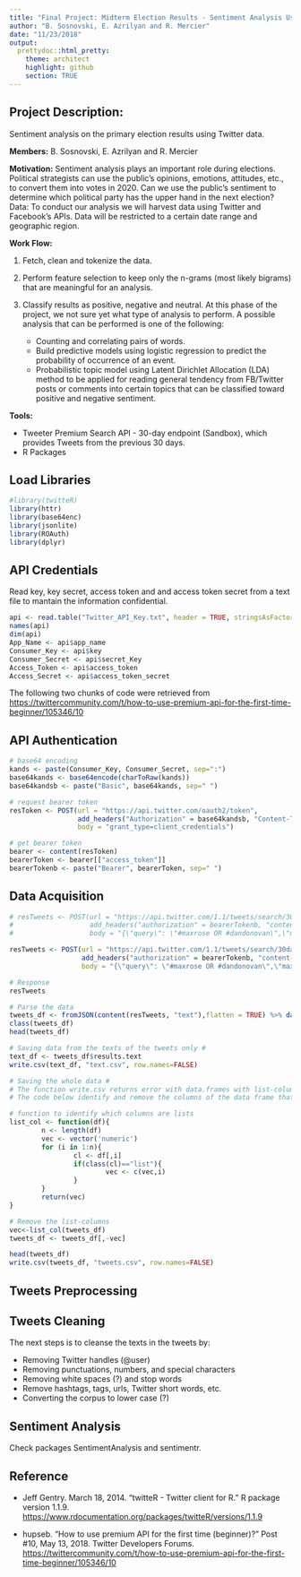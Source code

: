 ```yaml
---
title: "Final Project: Midterm Election Results - Sentiment Analysis Using Twitter's API"
author: "B. Sosnovski, E. Azrilyan and R. Mercier"
date: "11/23/2018"
output:
  prettydoc::html_pretty:
    theme: architect
    highlight: github
    section: TRUE
---
```


## Project Description: 

Sentiment analysis on the primary election results using Twitter data.

**Members:** B. Sosnovski, E. Azrilyan and R. Mercier

**Motivation:** Sentiment analysis plays an important role during elections. Political strategists can use the public’s opinions, emotions, attitudes, etc., to convert them into votes in 2020.
Can we use the public’s sentiment to determine which political party has the upper hand in the next election?
Data: To conduct our analysis we will harvest data using Twitter and Facebook’s APIs. Data will be restricted to a certain date range and geographic region. 

**Work Flow:** 

1. Fetch, clean and tokenize the data.
2. Perform feature selection to keep only the n-grams (most likely bigrams) that are meaningful for an analysis.
3. Classify results as positive, negative and neutral. At this phase of the project, we not sure yet what type of analysis to perform. A possible analysis that can be performed is one of the  following:

   + Counting and correlating pairs of words.
   + Build predictive models using logistic regression to predict the probability of occurrence of an event.
   + Probabilistic topic model using Latent Dirichlet Allocation (LDA) method to be applied for reading general tendency from FB/Twitter posts or comments into certain topics that can be classified toward positive and negative sentiment.
   
**Tools:**

+ Tweeter Premium Search API - 30-day endpoint (Sandbox), which provides Tweets from the previous 30 days.
+ R Packages

## Load Libraries
```r
#library(twitteR)
library(httr)
library(base64enc)
library(jsonlite)
library(ROAuth)
library(dplyr)
```

## API Credentials

Read key, key secret, access token and and access token secret from a text file to mantain the information confidential.

```r
api <- read.table("Twitter_API_Key.txt", header = TRUE, stringsAsFactors = FALSE)
names(api)
dim(api)
App_Name <- api$app_name
Consumer_Key <- api$key
Consumer_Secret <- api$secret_Key
Access_Token <- api$access_token
Access_Secret <- api$access_token_secret
```

The following two chunks of code were retrieved from <https://twittercommunity.com/t/how-to-use-premium-api-for-the-first-time-beginner/105346/10>

## API Authentication

```r
# base64 encoding
kands <- paste(Consumer_Key, Consumer_Secret, sep=":")
base64kands <- base64encode(charToRaw(kands))
base64kandsb <- paste("Basic", base64kands, sep=" ")

# request bearer token
resToken <- POST(url = "https://api.twitter.com/oauth2/token",
                 add_headers("Authorization" = base64kandsb, "Content-Type" = "application/x-www-form-urlencoded;charset=UTF-8"),
                 body = "grant_type=client_credentials")

# get bearer token
bearer <- content(resToken)
bearerToken <- bearer[["access_token"]]
bearerTokenb <- paste("Bearer", bearerToken, sep=" ")
```

## Data Acquisition

```r
# resTweets <- POST(url = "https://api.twitter.com/1.1/tweets/search/30day/dev.json",
#                   add_headers("authorization" = bearerTokenb, "content-Type" = "application/json"),
#                   body = "{\"query\": \"#maxrose OR #dandonovan\",\"maxResults\": 100, \"fromDate\":\"201811050000\", \"toDate\":\"201811100000\"}")

resTweets <- POST(url = "https://api.twitter.com/1.1/tweets/search/30day/dev.json",
                  add_headers("authorization" = bearerTokenb, "content-Type" = "application/json"),
                  body = "{\"query\": \"#maxrose OR #dandonovan\",\"maxResults\": 100, \"fromDate\":\"201811050000\", \"toDate\":\"201811100000\",  \"next\":\"eyJhdXRoZW50aWNpdHkiOiI1MDU2NTU3ODgwMmJhZDZmNGZhNzE4NjI4NmI3YTk0N2NkMDM2NWU1ZmY2Mjg1NDk1NWRkMDAzYTk1MmU2ZDQ3IiwiZnJvbURhdGUiOiIyMDE4MTEwNTAwMDAiLCJ0b0RhdGUiOiIyMDE4MTExMDAwMDAiLCJuZXh0IjoiMjAxODExMDcwMzQ1MjUtMTA2MDAxNTMzOTgxNDI0ODQ0Ny0wIn0=\"}")

# Response
resTweets

# Parse the data
tweets_df <- fromJSON(content(resTweets, "text"),flatten = TRUE) %>% data.frame()
class(tweets_df)
head(tweets_df)

# Saving data from the texts of the tweets only #
text_df <- tweets_df$results.text
write.csv(text_df, "text.csv", row.names=FALSE)

# Saving the whole data #
# The function write.csv returns error with data.frames with list-column
# The code below identify and remove the columns of the data frame that are lists

# function to identify which columns are lists
list_col <- function(df){
        n <- length(df)
        vec <- vector('numeric')
        for (i in 1:n){
                cl <- df[,i]
                if(class(cl)=="list"){
                        vec <- c(vec,i)
                }
        }
        return(vec)
}

# Remove the list-columns
vec<-list_col(tweets_df)
tweets_df <- tweets_df[,-vec]

head(tweets_df)
write.csv(tweets_df, "tweets.csv", row.names=FALSE)

```

## Tweets Preprocessing 

## Tweets Cleaning
 
The next steps is to  cleanse the texts in the tweets by:
 
* Removing Twitter handles (@user)
* Removing punctuations, numbers, and special characters 
* Removing white spaces (?) and stop words
* Remove hashtags, tags, urls, Twitter short words, etc.
* Converting the corpus to lower case (?)

## Sentiment Analysis

Check packages SentimentAnalysis and sentimentr.

## Reference

* Jeff Gentry. March 18, 2014. "twitteR - Twitter client for R."  R package version 1.1.9. <https://www.rdocumentation.org/packages/twitteR/versions/1.1.9>


* hupseb. "How to use premium API for the first time (beginner)?" Post #10, May 13, 2018. Twitter Developers Forums. <https://twittercommunity.com/t/how-to-use-premium-api-for-the-first-time-beginner/105346/10>
